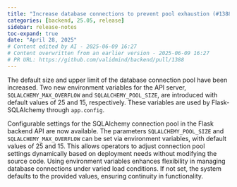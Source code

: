 ```yaml
---
title: "Increase database connections to prevent pool exhaustion (#1388)"
categories: [backend, 25.05, release]
sidebar: release-notes
toc-expand: true
date: "April 28, 2025"
# Content edited by AI - 2025-06-09 16:27
# Content overwritten from an earlier version - 2025-06-09 16:27
# PR URL: https://github.com/validmind/backend/pull/1388
---
```


The default size and upper limit of the database connection pool have been increased. Two new environment variables for the API server, `SQLALCHEMY_MAX_OVERFLOW` and `SQLALCHEMY_POOL_SIZE`, are introduced with default values of 25 and 15, respectively. These variables are used by Flask-SQLAlchemy through `app.config`.

Configurable settings for the SQLAlchemy connection pool in the Flask backend API are now available. The parameters `SQLALCHEMY_POOL_SIZE` and `SQLALCHEMY_MAX_OVERFLOW` can be set via environment variables, with default values of 25 and 15. This allows operators to adjust connection pool settings dynamically based on deployment needs without modifying the source code. Using environment variables enhances flexibility in managing database connections under varied load conditions. If not set, the system defaults to the provided values, ensuring continuity in functionality.

<!--- VALIDATION SUMMARY
Content Type: title
Validation Status: CHECK
Attempts: 7
Last Validation: 2025-06-09 16:19:20
Result: Both versions of the content convey the same essential information, but the edited content is more polished and formal. Here are some points of evaluation:

1. **Clarity and Conciseness**: 
   - The edited content is clear and concise. It removes the technical jargon "hotfix" and directly states the...
Reedit Available: Yes
Reedit Message: Both versions of the content convey the same essential information, but the edited content is more polished and formal. Here are some points of evaluation:

1. **Clarity and Conciseness**: 
   - The e...
--->
